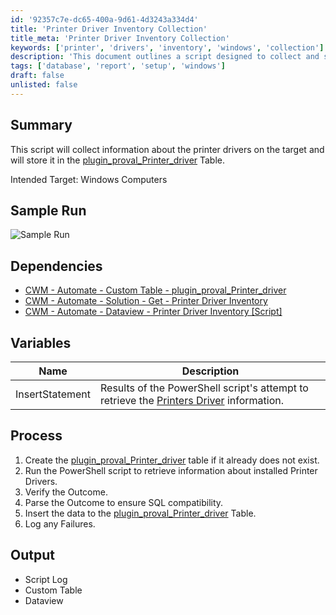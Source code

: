 ```yaml
---
id: '92357c7e-dc65-400a-9d61-4d3243a334d4'
title: 'Printer Driver Inventory Collection'
title_meta: 'Printer Driver Inventory Collection'
keywords: ['printer', 'drivers', 'inventory', 'windows', 'collection']
description: 'This document outlines a script designed to collect and store information about printer drivers on Windows computers. It details the process, dependencies, and output of the script, ensuring that users can effectively manage printer driver inventories within their systems.'
tags: ['database', 'report', 'setup', 'windows']
draft: false
unlisted: false
---
```

## Summary

This script will collect information about the printer drivers on the target and will store it in the [plugin_proval_Printer_driver](https://proval.itglue.com/DOC-5078775-10854819) Table.

Intended Target: Windows Computers

## Sample Run

![Sample Run](../../../static/img/Get---Printer-Driver-Inventory-DV/image_1.png)

## Dependencies

- [CWM - Automate - Custom Table - plugin_proval_Printer_driver](https://proval.itglue.com/DOC-5078775-10854819)
- [CWM - Automate - Solution - Get - Printer Driver Inventory](https://proval.itglue.com/DOC-5078775-10854823)
- [CWM - Automate - Dataview - Printer Driver Inventory [Script]](https://proval.itglue.com/DOC-5078775-10854809)

## Variables

| Name              | Description                                                                                          |
|-------------------|------------------------------------------------------------------------------------------------------|
| InsertStatement    | Results of the PowerShell script's attempt to retrieve the [Printers Driver](https://docs.microsoft.com/en-us/powershell/module/printmanagement/get-printerdriver) information. |

## Process

1. Create the [plugin_proval_Printer_driver](https://proval.itglue.com/DOC-5078775-10854819) table if it already does not exist.
2. Run the PowerShell script to retrieve information about installed Printer Drivers.
3. Verify the Outcome.
4. Parse the Outcome to ensure SQL compatibility.
5. Insert the data to the [plugin_proval_Printer_driver](https://proval.itglue.com/DOC-5078775-10854819) Table.
6. Log any Failures.

## Output

- Script Log
- Custom Table
- Dataview











